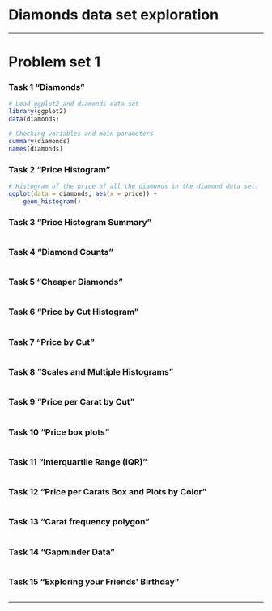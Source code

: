 Diamonds data set exploration
========================================================
***
# Problem set 1

### Task 1 "Diamonds"
```r
# Load ggplot2 and diamonds data set 
library(ggplot2)
data(diamonds)

# Checking variables and main parameters
summary(diamonds)
names(diamonds)
```

### Task 2 "Price Histogram"
```r
# Histogram of the price of all the diamonds in the diamond data set.
ggplot(data = diamonds, aes(x = price)) + 
	geom_histogram()
```

### Task 3 "Price Histogram Summary"
```r

```

### Task 4 "Diamond Counts"
```r

```

### Task 5 "Cheaper Diamonds"
```r

```

### Task 6 "Price by Cut Histogram"
```r

```

### Task 7 "Price by Cut"
```r

```

### Task 8 "Scales and Multiple Histograms"
```r

```

### Task 9 "Price per Carat by Cut"
```r

```

### Task 10 "Price box plots"
```r

```

### Task 11 "Interquartile Range (IQR)"
```r

```

### Task 12 "Price per Carats Box and Plots by Color"
```r

```

### Task 13 "Carat frequency polygon"
```r

```

### Task 14 "Gapminder Data"
```r

```

### Task 15 "Exploring your Friends' Birthday"
```r

```

***
